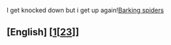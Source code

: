 {{rfc}}
{{rfdef}}
I get knocked down but i get up again![[#English|Barking spiders]]
== [English] [[http://][[http://][http://]]]==